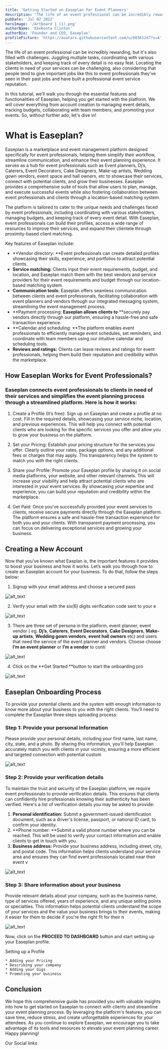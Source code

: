 ```yaml
---
title: 'Getting Started on Easeplan for Event Planners'
description: "The life of an event professional can be incredibly rewarding, but it's also filled with challenges. Juggling multiple tasks, coordinating with various stakeholders, and keeping track of every detail is no easy feat. Locating the clients in need of your services can be challenging, also considering that people tend to give important jobs like this to event professionals they’ve seen in their past jobs and have built a professional event service reputation."
pubDate: 'Jul 02 2022'
heroImage: '/Artboard 1 (1).png'
authorName: 'Ekekenta Clinton'
authorBio: 'Founder and CEO, Easeplan'
profilePicture: 'https://avatars.githubusercontent.com/u/60361247?v=4'
---
```



The life of an event professional can be incredibly rewarding, but it's also filled with challenges. Juggling multiple tasks, coordinating with various stakeholders, and keeping track of every detail is no easy feat. Locating the clients in need of your services can be challenging, also considering that people tend to give important jobs like this to event professionals they’ve seen in their past jobs and have built a professional event service reputation.

In this tutorial, we’ll walk you through the essential features and functionalities of Easeplan, helping you get started with the platform. We will cover everything from account creation to managing event details, tracking budgets, collaborating with team members, and promoting your events. So, without further ado, let's dive in!

# What is Easeplan?

Easeplan is a marketplace and event management platform designed specifically for event professionals, helping them simplify their workflow, streamline communication, and enhance their event planning experience. It serves as a hub for event professionals such as Event planners,  Dj’s, Caterers, Event Decorators, Cake Designers, Make-up artists, Wedding gown vendors, event space and hall owners, etc to showcase their services, connect with potential clients, and grow their businesses. Easeplan provides a comprehensive suite of tools that allow users to plan, manage, and execute successful events while also fostering collaboration between event professionals and clients through a location-based matching system.

The platform is tailored to cater to the unique needs and challenges faced by event professionals, including coordinating with various stakeholders, managing budgets, and keeping track of every event detail. With Easeplan, event professionals can build their profiles, access a wide range of resources to improve their services, and expand their clientele through proximity-based client matching.

Key features of Easeplan include:

* **Vendor directory: **Event professionals can create detailed profiles showcasing their skills, experience, and portfolios to attract potential clients.
* **Service matching:** Clients input their event requirements, budget, and location, and Easeplan match them with the best vendors and service providers for their event requirements and budget through our location-based matching system.
* **Communication tools:**  Easeplan offers seamless communication between clients and event professionals, facilitating collaboration with event planners and vendors through our integrated messaging system, streamlining the event management process.
* **Payment processing:  **Easeplan allows clients to** **securely pay vendors directly through our platform, ensuring a hassle-free and safe transaction experience.
* **Calendar and scheduling: **The platform enables event professionals to  efficiently manage event schedules, set reminders, and coordinate with team members using our intuitive calendar and scheduling tools.
* **Reviews and ratings:** Clients can leave reviews and ratings for event professionals, helping them build their reputation and credibility within the marketplace.


## How Easeplan Works for Event Professionals?


### Easeplan connects event professionals to clients in need of their services and simplifies the event planning process through a streamlined platform. Here is how it works:


 1. Create a Profile (It’s free): Sign up on Easeplan and create a profile at no cost. Fill in the required details, showcasing your service niche, location, and previous experiences. This will help you connect with potential clients who are looking for the specific services you offer and allow you to grow your business on the platform.


 2. Set your Pricing: Establish your pricing structure for the services you offer. Clearly outline your rates, package options, and any additional fees or charges that may apply. This transparency helps the system to match you with the right clients.


3. Share your Profile: Promote your Easeplan profile by sharing it on social media platforms, your website, and other relevant channels. This will increase your visibility and help attract potential clients who are interested in your event services. By showcasing your expertise and experience, you can build your reputation and credibility within the marketplace.

4. Get Paid: Once you've successfully provided your event services to clients, receive secure payments directly through the Easeplan platform. The platform ensures a safe and hassle-free transaction experience for both you and your clients. With transparent payment processing, you can focus on delivering exceptional services and growing your business.


## Creating a New Account

Now that you’ve known what Easplan is, the important features it provides to boost your business and how it works. Let’s walk you through how to create an Easeplan account for your business. To do that, follow the steps below:



1. Signup with your email address and choose a secured pass

![alt_text](/images/image6.png "image_tooltip")




2. Verify your email with the six(6) digits verification code sent to your e

![alt_text](/images/image1.png "image_tooltip")




3. There are three set of persona in the platform, event planner, event vendor ( eg. **Dj’s**, **Caterers**, **Event Decorators**, **Cake Designers**, **Make-up artists**, **Wedding gown vendors**, **event hall owners** etc) and users that need the service of the event planner and vendors. Choose choose **I’m an event planner** or **I’m a vendor** to conti

![alt_text](/images/image2.png "image_tooltip")




4. Click on the **Get Started **button to start the onboarding pro

![alt_text](/images/image3.png "image_tooltip")



## Easeplan Onboarding Process

To provide your potential clients and the system with enough information to know more about your business to you with the right clients. You’ll need to complete the Easeplan three steps uploading process:


### Step 1: Provide your personal information

Please provide your personal details, including your first name, last name, city, state, and a photo. By sharing this information, you'll help Easeplan accurately match you with clients in your vicinity, ensuring a more efficient and targeted connection with potential custom

![alt_text](/images/image4.png "image_tooltip")



### Step 2: Provide your verification details

To maintain the trust and security of the Easeplan platform, we require event professionals to provide verification details. This ensures that clients can confidently hire professionals knowing their authenticity has been verified. Here's a list of verification details you may be asked to provide:



1. **Personal identification:** Submit a government-issued identification document, such as a driver's license, passport, or national ID card, to confirm your identity.
2. **Phone number: **Submit a valid phone number where you can be reached. This will be used to verify your contact information and enable clients to get in touch with you.
3. **Business address:** Provide your business address, including street, city, and postal code. This information helps clients understand your service area and ensures they can find event professionals located near their event v

![alt_text](/images/image5.png "image_tooltip")



### Step 3: Share information about your business

Provide relevant details about your company, such as the business name, type of services offered, years of experience, and any unique selling points or specialties. This information helps potential clients understand the scope of your services and the value your business brings to their events, making it easier for them to decide if you're the right fit for their n

![alt_text](/images/image6.png "image_tooltip")


Now, click on the **PROCEED TO DASHBOARD** button and start setting up your Easeplan profile.

Setting up a Profile



    * Adding your Pricing
    * Describing your company
    * Adding your Gigs
    * Promoting your business


## Conclusion

We hope this comprehensive guide has provided you with valuable insights into how to get started on Easeplan to connect with clients and streamline your event planning process. By leveraging the platform's features, you can save time, reduce stress, and create unforgettable experiences for your attendees. As you continue to explore Easeplan, we encourage you to take advantage of its tools and resources to elevate your event planning career. Happy planning!


<HeaderLink href="#" onclick="alert('clicked!')">
	Our Social links
</HeaderLink>
